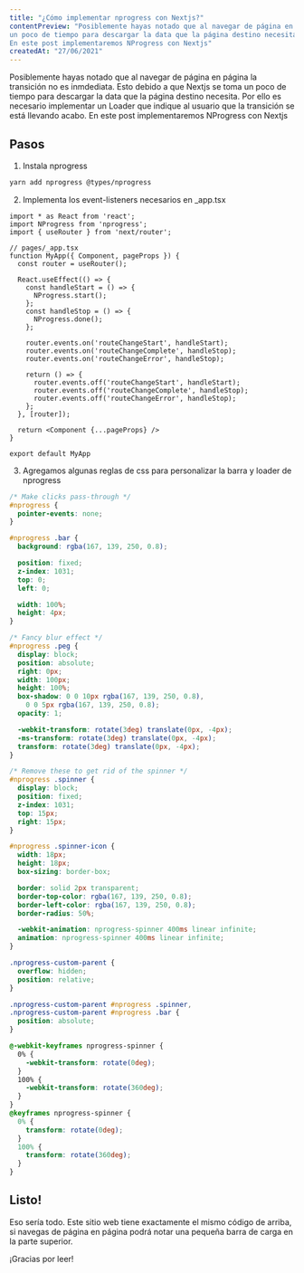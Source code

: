 ```yaml
---
title: "¿Cómo implementar nprogress con Nextjs?"
contentPreview: "Posiblemente hayas notado que al navegar de página en página la transición no es inmdediata. Esto debido a que Nextjs se toma
un poco de tiempo para descargar la data que la página destino necesita. Por ello es necesario implementar un Loader que indique al usuario que la transición se está llevando acabo.
En este post implementaremos NProgress con Nextjs"
createdAt: "27/06/2021"
---
```


Posiblemente hayas notado que al navegar de página en página la transición no es inmdediata. Esto debido a que Nextjs se toma
un poco de tiempo para descargar la data que la página destino necesita. Por ello es necesario implementar un Loader que indique al usuario que la transición se está llevando acabo.
En este post implementaremos NProgress con Nextjs

## Pasos
1. Instala nprogress
  ```bash
  yarn add nprogress @types/nprogress
  ```

2. Implementa los event-listeners necesarios en _app.tsx
  ```tsx
  import * as React from 'react';
  import NProgress from 'nprogress';
  import { useRouter } from 'next/router';

  // pages/_app.tsx
  function MyApp({ Component, pageProps }) {
    const router = useRouter();

    React.useEffect(() => {
      const handleStart = () => {
        NProgress.start();
      };
      const handleStop = () => {
        NProgress.done();
      };

      router.events.on('routeChangeStart', handleStart);
      router.events.on('routeChangeComplete', handleStop);
      router.events.on('routeChangeError', handleStop);

      return () => {
        router.events.off('routeChangeStart', handleStart);
        router.events.off('routeChangeComplete', handleStop);
        router.events.off('routeChangeError', handleStop);
      };
    }, [router]);

    return <Component {...pageProps} />
  }

  export default MyApp
  ```
3. Agregamos algunas reglas de css para personalizar la barra y loader de nprogress
  ```css
  /* Make clicks pass-through */
  #nprogress {
    pointer-events: none;
  }

  #nprogress .bar {
    background: rgba(167, 139, 250, 0.8);

    position: fixed;
    z-index: 1031;
    top: 0;
    left: 0;

    width: 100%;
    height: 4px;
  }

  /* Fancy blur effect */
  #nprogress .peg {
    display: block;
    position: absolute;
    right: 0px;
    width: 100px;
    height: 100%;
    box-shadow: 0 0 10px rgba(167, 139, 250, 0.8),
      0 0 5px rgba(167, 139, 250, 0.8);
    opacity: 1;

    -webkit-transform: rotate(3deg) translate(0px, -4px);
    -ms-transform: rotate(3deg) translate(0px, -4px);
    transform: rotate(3deg) translate(0px, -4px);
  }

  /* Remove these to get rid of the spinner */
  #nprogress .spinner {
    display: block;
    position: fixed;
    z-index: 1031;
    top: 15px;
    right: 15px;
  }

  #nprogress .spinner-icon {
    width: 18px;
    height: 18px;
    box-sizing: border-box;

    border: solid 2px transparent;
    border-top-color: rgba(167, 139, 250, 0.8);
    border-left-color: rgba(167, 139, 250, 0.8);
    border-radius: 50%;

    -webkit-animation: nprogress-spinner 400ms linear infinite;
    animation: nprogress-spinner 400ms linear infinite;
  }

  .nprogress-custom-parent {
    overflow: hidden;
    position: relative;
  }

  .nprogress-custom-parent #nprogress .spinner,
  .nprogress-custom-parent #nprogress .bar {
    position: absolute;
  }

  @-webkit-keyframes nprogress-spinner {
    0% {
      -webkit-transform: rotate(0deg);
    }
    100% {
      -webkit-transform: rotate(360deg);
    }
  }
  @keyframes nprogress-spinner {
    0% {
      transform: rotate(0deg);
    }
    100% {
      transform: rotate(360deg);
    }
  }
  ```
## Listo!
Eso sería todo. Este sitio web tiene exactamente el mismo código de arriba, si navegas de página en página
podrá notar una pequeña barra de carga en la parte superior.

¡Gracias por leer!
